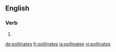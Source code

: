 ==English==

===Verb===
{{head|en}}

# {{en-third-person singular of|pollinate}}

[[de:pollinates]]
[[fr:pollinates]]
[[ja:pollinates]]
[[vi:pollinates]]